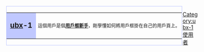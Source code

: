 <div style="float:left;border:solid #C0C8FF 1px;margin:1px">
{| cellspacing="0" style="width:238px;background:#F0F8FF"
| style="width:45px;height:45px;background:#C0C8FF;text-align:center;font-size:14pt" lang="en" | '''[[Wikipedia:用戶框|ubx]]-1'''
| style="font-size:9pt;padding:4pt;line-height:1.25em" | 這個用戶是個'''[[:Category:ubx 使用者|用戶框]][[:Category:ubx-1 使用者|新手]]'''，剛學懂如何將用戶框掛在自己的用戶頁上。
|}</div>

[[Category:ubx-1 使用者]]